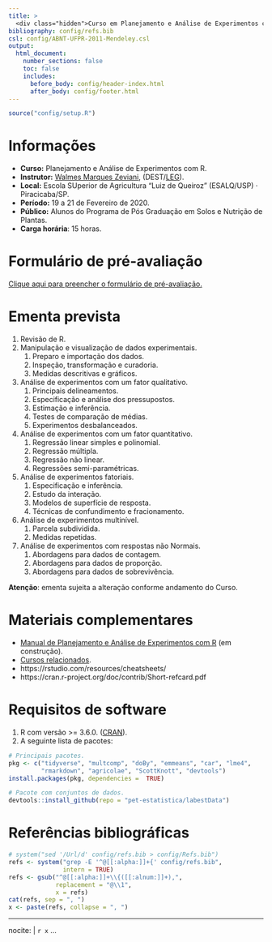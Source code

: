 ```yaml
---
title: >
  <div class="hidden">Curso em Planejamento e Análise de Experimentos com R<div>
bibliography: config/refs.bib
csl: config/ABNT-UFPR-2011-Mendeley.csl
output:
  html_document:
    number_sections: false
    toc: false
    includes:
      before_body: config/header-index.html
      after_body: config/footer.html
---
```


```r
source("config/setup.R")
```

# Informações

  + **Curso:** Planejamento e Análise de Experimentos com R.
  + **Instrutor:** [Walmes Marques Zeviani], (DEST/[LEG]).
  + **Local:** Escola SUperior de Agricultura "Luiz de Queiroz" (ESALQ/USP) · Piracicaba/SP.
  + **Período:** 19 a 21 de Fevereiro de 2020.
  + **Público:** Alunos do Programa de Pós Graduação em Solos e Nutrição de Plantas.
  + **Carga horária**: 15 horas.

# Formulário de pré-avaliação

<div class="alert alert-info" role="alert">
  <a href="https://forms.gle/nk2tXgZoqw5rgXuJ8" target="_blank">Clique aqui para preencher o formulário de pré-avaliação.</a>
</div>

# Ementa prevista

  1. Revisão de R.
  2. Manipulação e visualização de dados experimentais.
     1. Preparo e importação dos dados.
     2. Inspeção, transformação e curadoria.
     3. Medidas descritivas e gráficos.
  3. Análise de experimentos com um fator qualitativo.
     1. Principais delineamentos.
     2. Especificação e análise dos pressupostos.
     3. Estimação e inferência.
     4. Testes de comparação de médias.
     5. Experimentos desbalanceados.
  4. Análise de experimentos com um fator quantitativo.
     1. Regressão linear simples e polinomial.
     2. Regressão múltipla.
     3. Regressão não linear.
     4. Regressões semi-paramétricas.
  5. Análise de experimentos fatoriais.
     1. Especificação e inferência.
     2. Estudo da interação.
     3. Modelos de superfície de resposta.
     4. Técnicas de confundimento e fracionamento.
  6. Análise de experimentos multinível.
     1. Parcela subdividida.
     2. Medidas repetidas.
  7. Análise de experimentos com respostas não Normais.
     1. Abordagens para dados de contagem.
     2. Abordagens para dados de proporção.
     3. Abordagens para dados de sobrevivência.

**Atenção**: ementa sujeita a alteração conforme andamento do Curso.

# Materiais complementares

  * [Manual de Planejamento e Análise de Experimentos com R](http://leg.ufpr.br/~walmes/mpaer/) (em construção).
  * [Cursos relacionados](http://leg.ufpr.br/~walmes/home/shortcourses/).
  * https://rstudio.com/resources/cheatsheets/
  * https://cran.r-project.org/doc/contrib/Short-refcard.pdf

# Requisitos de software

  1. R com versão >= 3.6.0. ([CRAN](https://cran.r-project.org/)).
  2. A seguinte lista de pacotes:
  \
```r
# Principais pacotes.
pkg <- c("tidyverse", "multcomp", "doBy", "emmeans", "car", "lme4",
         "rmarkdown", "agricolae", "ScottKnott", "devtools")
install.packages(pkg, dependencies =  TRUE)

# Pacote com conjuntos de dados.
devtools::install_github(repo = "pet-estatistica/labestData")
```

# Referências bibliográficas

```r
# system("sed '/Url/d' config/refs.bib > config/Refs.bib")
refs <- system("grep -E '^@[[:alpha:]]+{' config/refs.bib",
               intern = TRUE)
refs <- gsub("^@[[:alpha:]]+\\{([[:alnum:]]+),",
             replacement = "@\\1",
             x = refs)
cat(refs, sep = ", ")
x <- paste(refs, collapse = ", ")
```

---
nocite: |
  `r x`
...

<!-- Coloca as referências aqui. -->
<div id="refs">
</div>

<!-- links -->
[Walmes Marques Zeviani]: http://leg.ufpr.br/~walmes
[LEG]: http://www.leg.ufpr.br
